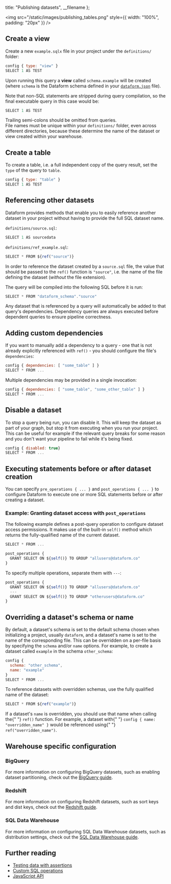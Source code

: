 
  title: "Publishing datasets",
  __filename
};


<img src="/static/images/publishing_tables.png" style={{ width: "100%", padding: "20px" }} />

## Create a view

Create a new `example.sqlx` file in your project under the `definitions/` folder:

```js
config { type: "view" }
SELECT 1 AS TEST
```

Upon running this query a **view** called `schema.example` will be created (where `schema` is the Dataform schema defined in your [`dataform.json`](/guides/configuration#dataform.json) file).

Note that non-SQL statements are stripped during query compilation, so the final executable query in this case would be:

```js
SELECT 1 AS TEST
```

<div className="bp3-callout bp3-icon-info-sign bp3-intent-warning" markdown="1">
  Trailing semi-colons should be omitted from queries.
</div>

<div className="bp3-callout bp3-icon-info-sign bp3-intent-warning" markdown="1">
  File names must be unique within your <code>definitions/</code> folder, even across different
  directories, because these determine the name of the dataset or view created within your
  warehouse.
</div>

## Create a table

To create a table, i.e. a full independent copy of the query result, set the `type` of the query to `table`.

```js
config { type: "table" }
SELECT 1 AS TEST
```

## Referencing other datasets

Dataform provides methods that enable you to easily reference another dataset in your project without having to provide the full SQL dataset name.

`definitions/source.sql`:

```js
SELECT 1 AS sourcedata
```

`definitions/ref_example.sql`:

```js
SELECT * FROM ${ref("source")}
```

In order to reference the dataset created by a `source.sql` file, the value that should be passed to the `ref()` function is `"source"`, i.e. the name of the file defining the dataset (_without_ the file extension).

The query will be compiled into the following SQL before it is run:

```js
SELECT * FROM "dataform_schema"."source"
```

Any dataset that is referenced by a query will automatically be added to that query's dependencies. Dependency queries are always executed before dependent queries to ensure pipeline correctness.

## Adding custom dependencies

If you want to manually add a dependency to a query - one that is not already explicitly referenced with `ref()` - you should configure the file's `dependencies`:

```js
config { dependencies: [ "some_table" ] }
SELECT * FROM ...
```

Multiple dependencies may be provided in a single invocation:

```js
config { dependencies: [ "some_table", "some_other_table" ] }
SELECT * FROM ...
```

## Disable a dataset

To stop a query being run, you can disable it. This will keep the dataset as part of your graph, but stop it from executing when you run your project.
This can be useful for example if the relevant query breaks for some reason and you don't want your pipeline to fail while it's being fixed.

```js
config { disabled: true}
SELECT * FROM ...
```

## Executing statements before or after dataset creation

You can specify `pre_operations { ... }` and `post_operations { ... }` to configure Dataform to execute one or more SQL statements before or after creating a dataset.

### Example: Granting dataset access with `post_operations`

The following example defines a post-query operation to configure dataset access permissions. It makes use of the built-in `self()` method which returns the fully-qualified name of the current dataset.

```js
SELECT * FROM ...

post_operations {
  GRANT SELECT ON ${self()} TO GROUP "allusers@dataform.co"
}
```

To specify multiple operations, separate them with `---`:

```js
post_operations {
  GRANT SELECT ON ${self()} TO GROUP "allusers@dataform.co"
  ---
  GRANT SELECT ON ${self()} TO GROUP "otherusers@dataform.co"
}
```

## Overriding a dataset's schema or name

By default, a dataset's schema is set to the default schema chosen when initializing a project, usually `dataform`, and a dataset's name is set to the name of the corresponding file.
This can be overridden on a per-file basis by specifying the `schema` and/or `name` options. For example, to create a dataset called `example` in the schema `other_schema`:

```js
config {
  schema: "other_schema",
  name: "example"
}
SELECT * FROM ...
```

To reference datasets with overridden schemas, use the fully qualified name of the dataset:

```js
SELECT * FROM ${ref("example")}
```

<div className="bp3-callout bp3-icon-info-sign bp3-intent-warning" markdown="1">
  If a dataset's <code>name</code> is overridden, you should use that name when calling the{" "}
  <code>ref()</code> function. For example, a dataset with{" "}
  <code>config &#123; name: "overridden_name" &#125;</code> would be referenced using{" "}
  <code>ref("overridden_name")</code>.
</div>

## Warehouse specific configuration

### BigQuery

For more information on configuring BigQuery datasets, such as enabling dataset partitioning, check out the [BigQuery guide](/guides/warehouses/bigquery).

### Redshift

For more information on configuring Redshift datasets, such as sort keys and dist keys, check out the [Redshift guide](/guides/warehouses/redshift).

### SQL Data Warehouse

For more information on configuring SQL Data Warehouse datasets, such as distribution settings, check out the [SQL Data Warehouse guide](/guides/warehouses/sqldatawarehouse).

## Further reading

- [Testing data with assertions](/guides/assertions)
- [Custom SQL operations](/guides/operations)
- [JavaScript API](/guides/js-api)
